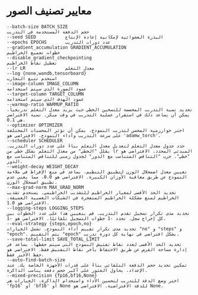 # معايير تصنيف الصور

```
--batch-size BATCH_SIZE
حجم الدفعة المستخدمة في التدريب
--seed SEED           البذرة العشوائية لإمكانية إعادة الإنتاج
--epochs EPOCHS       عدد دورات التدريب
--gradient_accumulation GRADIENT_ACCUMULATION
خطوات تجميع الخراطيم
--disable_gradient_checkpointing
تعطيل نقاط الخراطيم
--lr LR               معدل التعلم
--log {none,wandb,tensorboard}
استخدم تتبع التجارب
--image-column IMAGE_COLUMN
عمود الصورة الذي سيتم استخدامه
--target-column TARGET_COLUMN
عمود الهدف الذي سيتم استخدامه
--warmup-ratio WARMUP_RATIO
تحديد نسبة التدريب المخصصة للتسخين الخطي حيث يزيد معدل التعلم تدريجياً. يمكن أن يساعد ذلك في استقرار عملية التدريب في وقت مبكر. نسبة الافتراضي هي 0.1.
--optimizer OPTIMIZER
اختر خوارزمية المحسن لتدريب النموذج. يمكن أن تؤثر المحسنات المختلفة على سرعة التدريب وأداء النموذج. الافتراضي هو 'adamw_torch'.
--scheduler SCHEDULER
حدد جدول معدل التعلم لتعديل معدل التعلم بناءً على عدد دورات التدريب. يقلل "الخطي" من معدل التعلم بشكل خطي من lr المبدئي المحدد. الافتراضي هو "خطي". جرب "التناقص المتناسب مع الدور" لجدول زمني للتناقص المتناسب مع الدور.
--weight-decay WEIGHT_DECAY
تعيين معدل اضمحلال الوزن لتطبيق التنظيم. يساعد في منع الإفراط في ملاءمة النموذج عن طريق معاقبة الأوزان الكبيرة. الافتراضي هو 0.0، مما يعني عدم تطبيق اضمحلال الوزن.
--max-grad-norm MAX_GRAD_NORM
تحديد الحد الأقصى لمعيار الخراطيم للتشذيب الخراطيمي. يستخدم تشذيب الخراطيم لمنع مشكلة الخراطيم المتفجرة في الشبكات العصبية العميقة. الافتراضي هو 1.0.
--logging-steps LOGGING_STEPS
تحديد مدى تكرار تسجيل تقدم التدريب. قم بتعيين هذا على عدد الخطوات بين كل إخراج سجل. تحدد -1 خطوات التسجيل تلقائيًا. الافتراضي هو -1.
--eval-strategy {steps,epoch,no}
تحديد مدى تكرار تقييم أداء النموذج. تشمل الخيارات "no" و "steps" و "epoch". يتم التقييم "epoch" بشكل افتراضي في نهاية كل دورة تدريب.
--save-total-limit SAVE_TOTAL_LIMIT
تحديد الحد الأقصى لعدد نقاط تفتيش النموذج التي سيتم حفظها. يساعد في إدارة مساحة القرص عن طريق الاحتفاظ بآخر نقاط التفتيش فقط. الافتراضي هو حفظ الأخير فقط.
--auto-find-batch-size
تمكين تحديد حجم الدفعة التلقائي بناءً على قدرات الأجهزة الخاصة بك. عند الإعداد، يحاول العثور على أكبر حجم دفعة يناسب الذاكرة.
--mixed-precision {fp16,bf16,None}
اختر وضع الدقة للتدريب لتحسين الأداء واستخدام الذاكرة. الخيارات هي 'fp16' أو 'bf16' أو None للدقة الافتراضية. الافتراضي هو None.
```